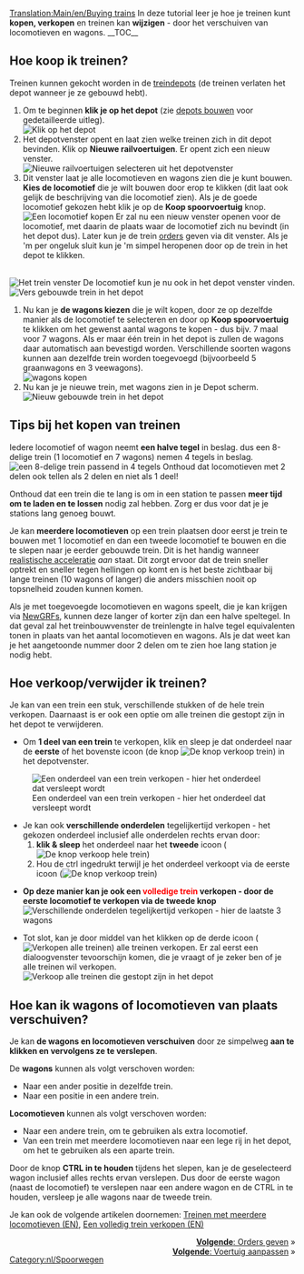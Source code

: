 [[Translation:Main/en/Buying trains]]{{nl/Tutorial}}
In deze tutorial leer je hoe je treinen kunt '''kopen, verkopen''' en treinen kan '''wijzigen''' - door het verschuiven van locomotieven en wagons.
__TOC__ 
==Hoe koop ik treinen?==
Treinen kunnen gekocht worden in de [[Main/nl/Depots|treindepots]] (de treinen verlaten het depot wanneer je ze gebouwd hebt).
#Om te beginnen '''klik je op het depot''' (zie [[Main/nl/Depots bouwen|depots bouwen]] voor gedetailleerde uitleg).<br/>[[File:en/Treindepot 1.png|none|frame|Klik op het depot]]
#Het depotvenster opent en laat zien welke treinen zich in dit depot bevinden. Klik op '''Nieuwe railvoertuigen'''. Er opent zich een nieuw venster.<br/>[[File:en/Treinkopen 1.png|none|frame|Nieuwe railvoertuigen selecteren uit het depotvenster]]
#Dit venster laat je alle locomotieven en wagons zien die je kunt bouwen. '''Kies de locomotief''' die je wilt bouwen door erop te klikken (dit laat ook gelijk de beschrijving van die locomotief zien). Als je de goede locomotief gekozen hebt klik je op de '''Koop spoorvoertuig''' knop.<br/>[[File:en/Treinkopen 2.png|none|frame|Een locomotief kopen]] Er zal nu een nieuw venster openen voor de locomotief, met daarin de plaats waar de locomotief zich nu bevindt (in het depot dus). Later kun je de trein [[Main/nl/Orders|orders]] geven via dit venster. Als je 'm per ongeluk sluit kun je 'm simpel heropenen door op de trein in het depot te klikken. 
<br/>[[File:en/Treinkopen 3.png|none|frame|Het trein venster]] De locomotief kun je nu ook in het depot venster vinden.
<br/>[[File:en/Treinkopen 4.png|none|frame|Vers gebouwde trein in het depot]]
#Nu kan je '''de wagons kiezen ''' die je wilt kopen, door ze op dezelfde manier als de locomotief te selecteren en door op '''Koop spoorvoertuig''' te klikken om het gewenst aantal wagons te kopen - dus bijv. 7 maal voor 7 wagons. Als er maar één trein in het depot is zullen de wagons daar automatisch aan bevestigd worden. Verschillende soorten wagons kunnen aan dezelfde trein worden toegevoegd (bijvoorbeeld 5 graanwagons en 3 veewagons).<br/>[[File:en/Treinkopen 5.png|none|frame|wagons kopen]]
#Nu kan je je nieuwe trein, met wagons zien in je Depot scherm.<br/>[[File:en/Treinkopen 6.png|none|frame|Nieuw gebouwde trein in het depot]]

==Tips bij het kopen van treinen==
Iedere locomotief of wagon neemt '''een halve tegel''' in beslag. dus een 8-delige trein (1 locomotief en 7 wagons) nemen 4 tegels in beslag.
[[File:en/BuildTrainTutorial8.png|none|frame|een 8-delige trein passend in 4 tegels]]
Onthoud dat locomotieven met 2 delen ook tellen als 2 delen en niet als 1 deel!

Onthoud dat een trein die te lang is om in een station te passen '''meer tijd om te laden en te lossen''' nodig zal hebben. Zorg er dus voor dat je je stations lang genoeg bouwt.

Je kan '''meerdere locomotieven''' op een trein plaatsen door eerst je trein te bouwen met 1 locomotief en dan een tweede locomotief te bouwen en die te slepen naar je eerder gebouwde trein. Dit is het handig wanneer [[Main/nl/Realistische acceleratie|realistische acceleratie]] ''aan'' staat. Dit zorgt ervoor dat de trein sneller optrekt en sneller tegen hellingen op komt en is het beste zichtbaar bij lange treinen (10 wagons of langer) die anders misschien nooit op topsnelheid zouden kunnen komen.

Als je met toegevoegde locomotieven en wagons speelt, die je kan krijgen via [[Main/nl/NewGRF|NewGRFs]], kunnen deze langer of korter zijn dan een halve speltegel. In dat geval zal het treinbouwvenster de treinlengte in halve tegel equivalenten tonen in plaats van het aantal locomotieven en wagons. Als je dat weet kan je het aangetoonde nummer door 2 delen om te zien hoe lang station je nodig hebt.

==Hoe verkoop/verwijder ik treinen?==
Je kan van een trein een stuk, verschillende stukken of de hele trein verkopen. Daarnaast is er ook een optie om alle treinen die gestopt zijn in het depot te verwijderen.

* Om '''1 deel van een trein''' te verkopen, klik en sleep je dat onderdeel naar de '''eerste''' of het bovenste icoon (de knop [[File:en/SellTrainVehicle.png|De knop verkoop trein]]) in het depotvenster.<br />
[[File:en/Treinkopen 7.png|none|frame|Een onderdeel van een trein verkopen - hier het onderdeel dat versleept wordt]]

* Je kan ook '''verschillende onderdelen''' tegelijkertijd verkopen - het gekozen onderdeel inclusief alle onderdelen rechts ervan door:
*# '''klik & sleep''' het onderdeel naar het '''tweede''' icoon ([[File:en/SellEntireTrain.png|De knop verkoop hele trein]])
*# Hou de ctrl ingedrukt terwijl je het onderdeel verkoopt via de eerste icoon ([[File:en/SellTrainVehicle.png|De knop verkoop trein]])

* '''Op deze manier kan je ook een <font color='red'>volledige trein</font> verkopen - door de eerste locomotief te verkopen via de tweede knop'''<br />[[File:en/Treinkopen 81.png|none|frame|Verschillende onderdelen tegelijkertijd verkopen - hier de laatste 3 wagons]]

* Tot slot, kan je door middel van het klikken op de derde icoon ([[File:en/SellAllTrains.png|Verkopen alle treinen]]) alle treinen verkopen. Er zal eerst een dialoogvenster tevoorschijn komen, die je vraagt of je zeker ben of je alle treinen wil verkopen.<br />[[File:en/Treinkopen 9.png|none|frame|Verkoop alle treinen die gestopt zijn in het depot]]

==Hoe kan ik wagons of locomotieven van plaats verschuiven?==

Je kan '''de wagons en locomotieven verschuiven''' door ze simpelweg '''aan te klikken en vervolgens ze te verslepen'''.

De '''wagons''' kunnen als volgt verschoven worden:
* Naar een ander positie in dezelfde trein.
* Naar een positie in een andere trein.

'''Locomotieven''' kunnen als volgt verschoven worden:
* Naar een andere trein, om te gebruiken als extra locomotief.
* Van een trein met meerdere locomotieven naar een lege rij in het depot, om het te gebruiken als een aparte trein.

Door de knop '''CTRL in te houden''' tijdens het slepen, kan je de geselecteerd wagon inclusief alles rechts ervan verslepen. Dus door de eerste wagon (naast de locomotief) te verslepen naar een andere wagon en de CTRL in te houden, versleep je alle wagons naar de tweede trein.

Je kan ook de volgende artikelen doornemen: [[Main/en/Multiheaded trains|Treinen met meerdere locomotieven (EN)]], [[Main/en/Sell entire train|Een volledig trein verkopen (EN)]]

<span style="float: right">[[Main/nl/Orders uitdelen aan voertuigen|'''Volgende''': Orders geven]] &raquo;</span><br>
<span style="float: right">[[Main/nl/Voertuig aanpassen|'''Volgende''': Voertuig aanpassen]] &raquo;</span>
[[Category:nl/Spoorwegen]]